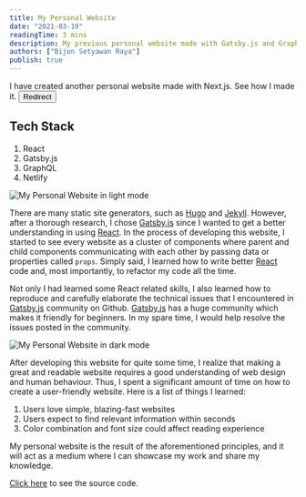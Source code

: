 ```yaml
---
title: My Personal Website
date: "2021-03-19"
readingTime: 3 mins
description: My previous personal website made with Gatsby.js and GraphQL
authors: ["Bijon Setyawan Raya"]
publish: true
---
```


<Alert mt={10} variant="left-accent" status="warning">
  <AlertIcon mt={2} mb="auto" />
  <Box mb={2}>
    <Text as="p" lineHeight="taller" mb={3}>
      I have created another personal website made with Next.js. See how I made
      it.
    </Text>
    <Button colorScheme="orange">
      <NextLink href="/portfolio/personal-website-v2" passHref>
        Redirect
      </NextLink>
    </Button>
  </Box>
</Alert>

## Tech Stack

1. React
2. Gatsby.js
3. GraphQL
4. Netlify

![My Personal Website in light mode](/images/portfolios/personal-website/light-mode.png)

There are many static site generators, such as [Hugo](https://gohugo.io/) and [Jekyll](https://jekyllrb.com/).
However, after a thorough research, I chose [Gatsby.js](https://www.gatsbyjs.com) since I wanted to get a better understanding in using [React](https://reactjs.org/).
In the process of developing this website, I started to see every website as a cluster of components where parent and child components communicating with each other by passing data or properties called `props`.
Simply said, I learned how to write better [React](https://reactjs.org/) code and, most importantly, to refactor my code all the time.

Not only I had learned some React related skills, I also learned how to reproduce and carefully elaborate the technical issues that I encountered in [Gatsby.js](https://www.gatsbyjs.com) community on Github.
[Gatsby.js](https://www.gatsbyjs.com) has a huge community which makes it friendly for beginners. In my spare time, I would help resolve the issues posted in the community.

![My Personal Website in dark mode](/images/portfolios/personal-website/dark-mode.png)

After developing this website for quite some time, I realize that making a great and readable website requires a good understanding of web design and human behaviour.
Thus, I spent a significant amount of time on how to create a user-friendly website. Here is a list of things I learned:

1. Users love simple, blazing-fast websites
2. Users expect to find relevant information within seconds
3. Color combination and font size could affect reading experience

My personal website is the result of the aforementioned principles, and it will act as a medium where I can showcase my work and share my knowledge.

[Click here](https://github.com/nathansetyawan96/bsraya.com) to see the source code.
